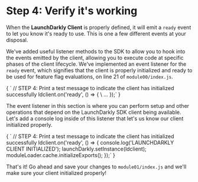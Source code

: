 
# Step 4: Verify it's working

When the **LaunchDarkly Client** is properly defined, it will emit a `ready` event to let you know it's ready to use. This is one a few different events at your disposal.

We've added useful listener methods to the SDK to allow you to hook into the events emitted by the client, allowing you to execute code at specific phases of the client lifecycle. We've implemented an event listener for the `ready` event, which signifies that the client is properly initialized and ready to be used for feature flag evaluations, on line 21 of `module00/index.js`.

<SyntaxHighlighter showLineNumbers="true" startingLineNumber={20} language="javascript" style={docco}>
{
`  // STEP 4: Print a test message to indicate the client has initialized successfully
  ldclient.on('ready', () => {
    \ ...
  });`
}
</SyntaxHighlighter>

The event listener in this section is where you can perform setup and other operations that depend on the LaunchDarkly SDK client being available. Let's add a console log inside of this listener that let's us know our client initialized properly.

<SyntaxHighlighter showLineNumbers="true" startingLineNumber={20} language="javascript" style={docco}>
{
`  // STEP 4: Print a test message to indicate the client has initialized successfully
  ldclient.on('ready', () => {
    console.log('LAUNCHDARKLY CLIENT INITIALIZED');
    launchDarkly.setInstance(ldclient);
    moduleLoader.cache.initializeExports();
  });`
}
</SyntaxHighlighter>

That's it! Go ahead and save your changes to `module01/index.js` and we'll make sure your client initialized properly!

<SDKSetupModule moduleId="0" />